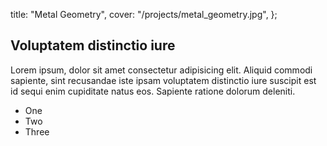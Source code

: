  title: "Metal Geometry",
  cover: "/projects/metal_geometry.jpg",
};

## Voluptatem distinctio iure

Lorem ipsum, dolor sit amet consectetur adipisicing elit. Aliquid commodi sapiente, sint recusandae iste ipsam voluptatem distinctio iure suscipit est id sequi enim cupiditate natus eos. Sapiente ratione dolorum deleniti.

- One
- Two
- Three
